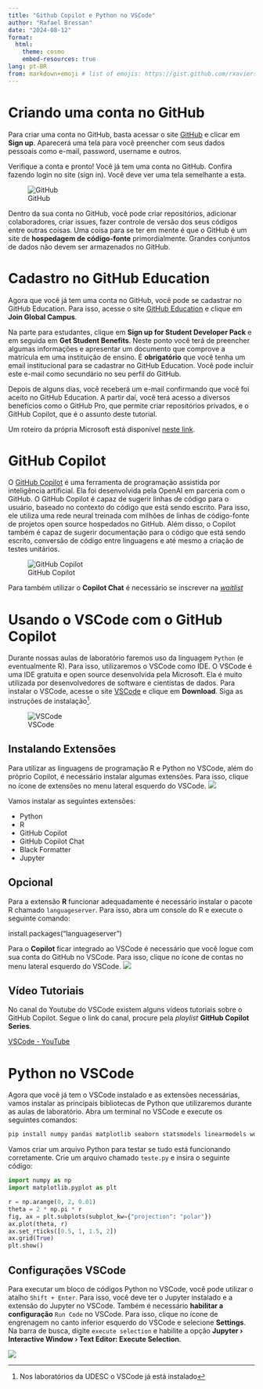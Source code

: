 ```yaml
---
title: "Github Copilot e Python no VSCode"
author: "Rafael Bressan"
date: "2024-08-12"
format:
  html:
    theme: cosmo
    embed-resources: true
lang: pt-BR
from: markdown+emoji # list of emojis: https://gist.github.com/rxaviers/7360908
---
```


# Criando uma conta no GitHub

Para criar uma conta no GitHub, basta acessar o site [GitHub](https://github.com/) e clicar em **Sign up**.
Aparecerá uma tela para você preencher com seus dados pessoais como e-mail, password, username e outros.

Verifique a conta e pronto! Você já tem uma conta no GitHub. Confira fazendo login no site (sign in). Você deve ver uma tela semelhante a esta.

![GitHub](img/githubOpenPage.png)

Dentro da sua conta no GitHub, você pode criar repositórios, adicionar colaboradores, criar issues, fazer controle de versão dos seus códigos entre outras coisas. Uma coisa para se ter em mente é que o GitHub é um site de **hospedagem de código-fonte** primordialmente. Grandes conjuntos de dados não devem ser armazenados no GitHub.

# Cadastro no GitHub Education

Agora que você já tem uma conta no GitHub, você pode se cadastrar no GitHub Education. Para isso, acesse o site [GitHub Education](https://education.github.com/) e clique em **Join Global Campus**.

Na parte para estudantes, clique em **Sign up for Student Developer Pack** e em seguida em **Get Student Benefits**. Neste ponto você terá de preencher algumas informações e apresentar um documento que comprove a matrícula em uma instituição de ensino. É **obrigatório** que você tenha um email institucional para se cadastrar no GitHub Education. Você pode incluir este e-mail como secundário no seu perfil do GitHub.

Depois de alguns dias, você receberá um e-mail confirmando que você foi aceito no GitHub Education. A partir daí, você terá acesso a diversos benefícios como o GitHub Pro, que permite criar repositórios privados, e o GitHub Copilot, que é o assunto deste tutorial.

Um roteiro da própria Microsoft está disponível [neste link](https://techcommunity.microsoft.com/t5/desenvolvedores-br/como-obter-github-copilot-gratuito-para-estudantes-e-professores/ba-p/3828780).

# GitHub Copilot

O [GitHub Copilot](https://github.com/features/copilot/) é uma ferramenta de programação assistida por inteligência artificial. Ela foi desenvolvida pela OpenAI em parceria com o GitHub. O GitHub Copilot é capaz de sugerir linhas de código para o usuário, baseado no contexto do código que está sendo escrito. Para isso, ele utiliza uma rede neural treinada com milhões de linhas de código-fonte de projetos open source hospedados no GitHub. Além disso, o Copilot também é capaz de sugerir documentação para o código que está sendo escrito, conversão de código entre linguagens e até mesmo a criação de testes unitários.

![GitHub Copilot](img/copilotPage.png)

Para também utilizar o **Copilot Chat** é necessário se inscrever na [_waitlist_](https://github.com/github-copilot/chat_waitlist_signup/join)

# Usando o VSCode com o GitHub Copilot

Durante nossas aulas de laboratório faremos uso da linguagem `Python` (e eventualmente R). Para isso, utilizaremos o VSCode como IDE. O VSCode é uma IDE gratuita e open source desenvolvida pela Microsoft. Ela é muito utilizada por desenvolvedores de software e cientistas de dados. Para instalar o VSCode, acesse o site [VSCode](https://code.visualstudio.com/) e clique em **Download**. Siga as instruções de instalação^[Nos laboratórios da UDESC o VSCode já está instalado]. 

![VSCode](img/vsCodePage.png)

## Instalando Extensões

Para utilizar as linguagens de programação R e Python no VSCode, além do próprio Copilot, é necessário instalar algumas extensões. Para isso, clique no ícone de extensões no menu lateral esquerdo do VSCode. ![](img/extensoes.png)

Vamos instalar as seguintes extensões:

- Python
- R
- GitHub Copilot
- GitHub Copilot Chat
- Black Formatter
- Jupyter



:::{.callout-note }
## Opcional
Para a extensão **R** funcionar adequadamente é necessário instalar o pacote R 
chamado `languageserver`. Para isso, abra um console do R e execute o seguinte 
comando:

install.packages("languageserver")
:::

Para o **Copilot** ficar integrado ao VSCode é necessário que você logue com sua conta do GitHub no VSCode. Para isso, clique no ícone de contas no menu lateral esquerdo do VSCode. ![](img/contas.png)

## Vídeo Tutoriais

No canal do Youtube do VSCode existem alguns vídeos tutoriais sobre o GitHub Copilot. Segue o link do canal, procure pela _playlist_ **GitHub Copilot Series**.

[VSCode - YouTube](https://www.youtube.com/@code)

# Python no VSCode

Agora que você já tem o VSCode instalado e as extensões necessárias, vamos instalar as principais bibliotecas de Python que utilizaremos durante as aulas de laboratório. Abra um terminal no VSCode e execute os seguintes comandos:

```bash
pip install numpy pandas matplotlib seaborn statsmodels linearmodels wooldridge
```

Vamos criar um arquivo Python para testar se tudo está funcionando corretamente. Crie um arquivo chamado `teste.py` e insira o seguinte código:

```python
import numpy as np
import matplotlib.pyplot as plt

r = np.arange(0, 2, 0.01)
theta = 2 * np.pi * r
fig, ax = plt.subplots(subplot_kw={"projection": "polar"})
ax.plot(theta, r)
ax.set_rticks([0.5, 1, 1.5, 2])
ax.grid(True)
plt.show()
```

## Configurações VSCode

Para executar um bloco de códigos Python no VSCode, você pode utilizar o atalho `Shift + Enter`. Para isso, você deve ter o Jupyter instalado e a extensão do Jupyter no VSCode. Também é necessário **habilitar a configuração** `Run Code` no VSCode. Para isso, clique no ícone de engrenagem no canto inferior esquerdo do VSCode e selecione **Settings**. Na barra de busca, digite `execute selection` e habilite a opção **Jupyter › Interactive Window › Text Editor: Execute Selection**.

![](img/execute_selection.png){.lightbox}